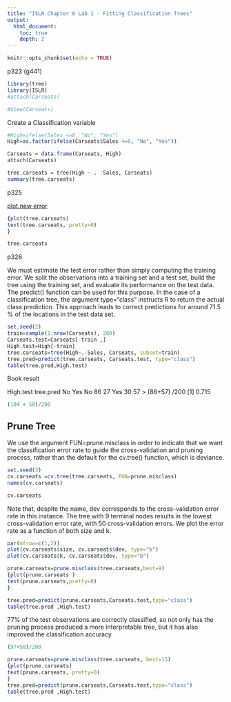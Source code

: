 ```yaml
---
title: "ISLR Chapter 8 Lab 1 - Fitting Classification Trees"
output:
  html_document:
    toc: true
    depth: 2       
---
```


```r
knitr::opts_chunk$set(echo = TRUE)
```
p323 (g441)

```r
library(tree)
library(ISLR)
#attach(Carseats)

#View(Carseats)
```

Create a Classification variable
```r
#High=ifelse(Sales <=8, "No", "Yes")
High=as.factor(ifelse(Carseats$Sales <=8, "No", "Yes"))

Carseats = data.frame(Carseats, High)
attach(Carseats)

```

```r
tree.carseats = tree(High ~ . -Sales, Carseats)
summary(tree.carseats)
```
p325

[plot.new error](https://stackoverflow.com/questions/40938561/plot-new-has-not-been-called-yet-error-in-rmarkdown-rstudio-1-0-44)

```r
{plot(tree.carseats)
text(tree.carseats, pretty=0)
}
```
```r
tree.carseats
```

p326

We must estimate the test error rather than simply computing the training error. We split the observations into a training set and a test set, build the tree using the training set, and evaluate its performance on the test data. The predict() function can be used for this purpose. In the case of a classification tree, the argument type="class" instructs R to return the actual class prediction. This approach leads to correct predictions for around 71.5 % of the locations in the test data set.
```r
set.seed(2)
train=sample(1:nrow(Carseats), 200)
Carseats.test=Carseats[-train ,]
High.test=High[-train]
tree.carseats=tree(High~.-Sales, Carseats, subset=train)
tree.pred=predict(tree.carseats, Carseats.test, type="class")
table(tree.pred,High.test)
```
Book result

High.test
tree.pred  No Yes 
        No 86 27 
       Yes 30 57
> (86+57) /200 [1] 0.715

```r
(104 + 50)/200
```
## Prune Tree

We use the argument FUN=prune.misclass in order to indicate that we want the classification error rate to guide the cross-validation and pruning process, rather than the default for the cv.tree() function, which is deviance.

```r
set.seed(3)
cv.carseats =cv.tree(tree.carseats, FUN=prune.misclass)
names(cv.carseats)
```

```r
cv.carseats
```

Note that, despite the name, dev corresponds to the cross-validation error rate in this instance. The tree with 9 terminal nodes results in the lowest cross-validation error rate, with 50 cross-validation errors. We plot the error rate as a function of both size and k.
```r
par(mfrow=c(1,2))
plot(cv.carseats$size, cv.carseats$dev, type="b")
plot(cv.carseats$k, cv.carseats$dev, type="b")
```

```r
prune.carseats=prune.misclass(tree.carseats,best=9)
{plot(prune.carseats )
text(prune.carseats,pretty=0)
}
```

```r
tree.pred=predict(prune.carseats,Carseats.test,type="class")
table(tree.pred ,High.test)
```

77% of the test observations are correctly classified, so not only has the pruning process produced a more interpretable tree, but it has also improved the classification accuracy
```r
(97+58)/200
```

```r
prune.carseats=prune.misclass(tree.carseats, best=15)
{plot(prune.carseats)
text(prune.carseats, pretty=0)
}
tree.pred=predict(prune.carseats,Carseats.test,type="class")
table(tree.pred ,High.test)

```
